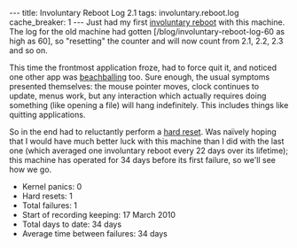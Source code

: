 ---
title: Involuntary Reboot Log 2.1
tags: involuntary.reboot.log
cache_breaker: 1
---
Just had my first [[involuntary reboot]] with this machine. The log for the old machine had gotten [/blog/involuntary-reboot-log-60 as high as 60], so "resetting" the counter and will now count from 2.1, 2.2, 2.3 and so on.

This time the frontmost application froze, had to force quit it, and noticed one other app was [[beachballing]] too. Sure enough, the usual symptoms presented themselves: the mouse pointer moves, clock continues to update, menus work, but any interaction which actually requires doing something (like opening a file) will hang indefinitely. This includes things like quitting applications.

So in the end had to reluctantly perform a [[hard reset]]. Was naïvely hoping that I would have much better luck with this machine than I did with the last one (which averaged one involuntary reboot every 22 days over its lifetime); this machine has operated for 34 days before its first failure, so we'll see how we go.

* Kernel panics: 0
* Hard resets: 1
* Total failures: 1
* Start of recording keeping: 17 March 2010
* Total days to date: 34 days
* Average time between failures: 34 days
